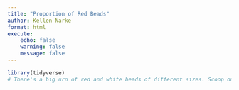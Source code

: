 ```yaml
---
title: "Proportion of Red Beads"
author: Kellen Narke
format: html
execute:
    echo: false
    warning: false
    message: false
---
```



```r
library(tidyverse)
# There's a big urn of red and white beads of different sizes. Scoop out samples from it, what ratio of beads are red?
```
